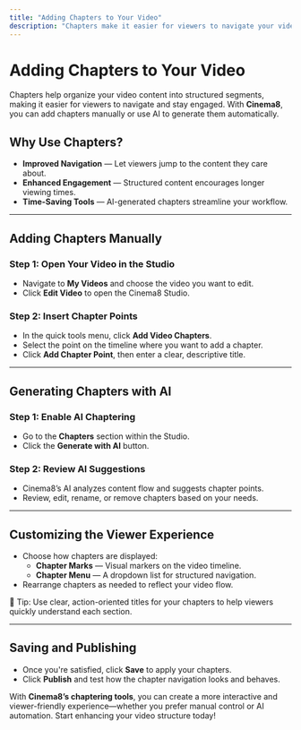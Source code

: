 ```yaml
---
title: "Adding Chapters to Your Video"
description: "Chapters make it easier for viewers to navigate your videos by breaking them into structured sections. With Cinema8, you can add chapters manually or let AI generate them for you."
---
```



# Adding Chapters to Your Video

Chapters help organize your video content into structured segments, making it easier for viewers to navigate and stay engaged. With **Cinema8**, you can add chapters manually or use AI to generate them automatically.

## Why Use Chapters?

- **Improved Navigation** — Let viewers jump to the content they care about.
- **Enhanced Engagement** — Structured content encourages longer viewing times.
- **Time-Saving Tools** — AI-generated chapters streamline your workflow.

---

## Adding Chapters Manually

<Steps>

### Step 1: Open Your Video in the Studio

- Navigate to **My Videos** and choose the video you want to edit.
- Click **Edit Video** to open the Cinema8 Studio.

### Step 2: Insert Chapter Points

- In the quick tools menu, click **Add Video Chapters**.
- Select the point on the timeline where you want to add a chapter.
- Click **Add Chapter Point**, then enter a clear, descriptive title.

</Steps>

---

## Generating Chapters with AI

<Steps>

### Step 1: Enable AI Chaptering

- Go to the **Chapters** section within the Studio.
- Click the **Generate with AI** button.

### Step 2: Review AI Suggestions

- Cinema8’s AI analyzes content flow and suggests chapter points.
- Review, edit, rename, or remove chapters based on your needs.

</Steps>

---

## Customizing the Viewer Experience

- Choose how chapters are displayed:
  - **Chapter Marks** — Visual markers on the video timeline.
  - **Chapter Menu** — A dropdown list for structured navigation.
- Rearrange chapters as needed to reflect your video flow.

<Callout type="info">
🧭 Tip: Use clear, action-oriented titles for your chapters to help viewers quickly understand each section.
</Callout>

---

## Saving and Publishing

- Once you're satisfied, click **Save** to apply your chapters.
- Click **Publish** and test how the chapter navigation looks and behaves.

With **Cinema8’s chaptering tools**, you can create a more interactive and viewer-friendly experience—whether you prefer manual control or AI automation. Start enhancing your video structure today!
